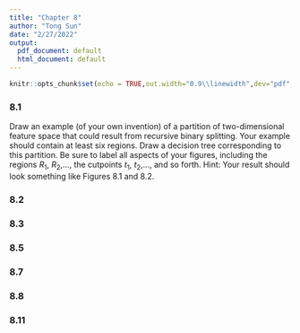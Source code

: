 ```yaml
---
title: "Chapter 8"
author: "Tong Sun"
date: "2/27/2022"
output:
  pdf_document: default
  html_document: default
---
```


```r
knitr::opts_chunk$set(echo = TRUE,out.width="0.9\\linewidth",dev="pdf",fig.align  = 'center')
```

### 8.1
Draw an example (of your own invention) of a partition of two-dimensional feature space that could result from recursive binary splitting. Your example should contain at least six regions. Draw a
decision tree corresponding to this partition. Be sure to label all aspects of your figures, including the regions $R_1$, $R_2$,..., the cutpoints $t_1$, $t_2$,..., and so forth.
Hint: Your result should look something like Figures 8.1 and 8.2.


### 8.2
### 8.3
### 8.5
### 8.7
### 8.8
### 8.11